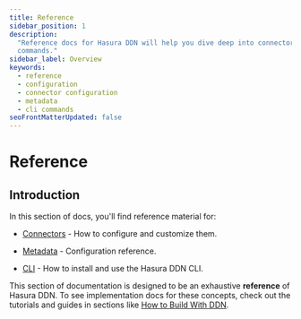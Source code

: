```yaml
---
title: Reference
sidebar_position: 1
description:
  "Reference docs for Hasura DDN will help you dive deep into connector configuration, metadata structures, and CLI
  commands."
sidebar_label: Overview
keywords:
  - reference
  - configuration
  - connector configuration
  - metadata
  - cli commands
seoFrontMatterUpdated: false
---
```


# Reference

## Introduction

In this section of docs, you'll find reference material for:

- [Connectors](/reference/connectors/index.mdx) - How to configure and customize them.

- [Metadata](/reference/metadata-reference/index.mdx) - Configuration reference.

- [CLI](/reference/cli/index.mdx) - How to install and use the Hasura DDN CLI.

This section of documentation is designed to be an exhaustive **reference** of Hasura DDN. To see implementation docs
for these concepts, check out the tutorials and guides in sections like
[How to Build With DDN](/how-to-build-with-ddn/overview.mdx).
